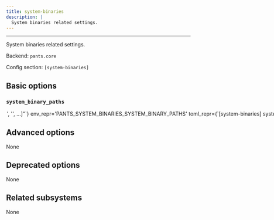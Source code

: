 ```yaml
---
title: system-binaries
description: |
  System binaries related settings.
---
```



---

System binaries related settings.

Backend: <span className="color--primary">`pants.core`</span>

Config section: <span className="color--primary">`[system-binaries]`</span>

<span className={styles.options}>

## Basic options

### `system_binary_paths`

<Option
  cli_repr={`--system-binaries-system-binary-paths="['<str>', '<str>', ...]"`}
  env_repr='PANTS_SYSTEM_BINARIES_SYSTEM_BINARY_PATHS'
  toml_repr={`[system-binaries]
system_binary_paths = [
    '<str>',
    '<str>',
    ...,
]`}
  default_repr={`[\n  "/usr/bin",\n  "/bin",\n  "/usr/local/bin",\n  "/opt/homebrew/bin"\n]`}
  target_field_name='system_binaries_system_binary_paths'
>

The PATH value that will searched for executables.

The special string `"<PATH>"` will expand to the contents of the PATH env var.

</Option>

## Advanced options

None

## Deprecated options

None

## Related subsystems

None

</span>
